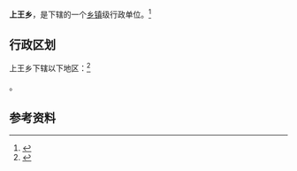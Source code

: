 {{中国乡级行政区|14/08/02/205/000}}

'''上王乡'''，是{{PRC admin/fullname|14/08/02/205/000|3}}下辖的一个[[乡镇|乡镇]]级行政单位。<ref>{{PRC admin/ref sgc|{{PRC admin/parent|14/08/02/205/000}}}}</ref>

== 行政区划 ==

上王乡下辖以下地区：<ref>{{PRC admin/ref sgc|14/08/02/205/000}}</ref>

{{PRC admin/children|14/08/02/205/000}}。

== 参考资料 ==

{{reflist}}

{{行政区划小作品}}
{{PRC admin/navcat|14/08/02/205/000}}